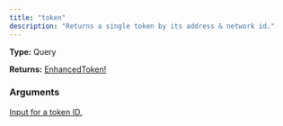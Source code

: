 ```yaml
---
title: "token"
description: "Returns a single token by its address & network id."
---
```


**Type:** Query

**Returns:** [EnhancedToken!](/api-reference/types/enhancedtoken)

### Arguments

<a href="/api-reference/types/tokeninput">
  <ResponseField name="input" type="TokenInput!" required>
    Input for a token ID.
  </ResponseField>
</a>

